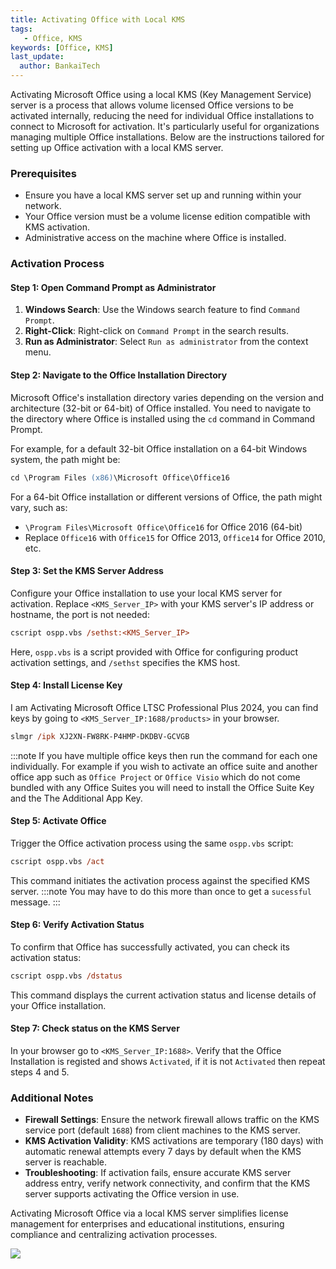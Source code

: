 ```yaml
---
title: Activating Office with Local KMS
tags:
   - Office, KMS
keywords: [Office, KMS]
last_update:
  author: BankaiTech
---
```


Activating Microsoft Office using a local KMS (Key Management Service) server is a process that allows volume licensed Office versions to be activated internally, reducing the need for individual Office installations to connect to Microsoft for activation. It's particularly useful for organizations managing multiple Office installations. Below are the instructions tailored for setting up Office activation with a local KMS server.

### Prerequisites

- Ensure you have a local KMS server set up and running within your network.
- Your Office version must be a volume license edition compatible with KMS activation.
- Administrative access on the machine where Office is installed.

### Activation Process

#### Step 1: Open Command Prompt as Administrator

1. **Windows Search**: Use the Windows search feature to find `Command Prompt`.
2. **Right-Click**: Right-click on `Command Prompt` in the search results.
3. **Run as Administrator**: Select `Run as administrator` from the context menu.

#### Step 2: Navigate to the Office Installation Directory

Microsoft Office's installation directory varies depending on the version and architecture (32-bit or 64-bit) of Office installed. You need to navigate to the directory where Office is installed using the `cd` command in Command Prompt.

For example, for a default 32-bit Office installation on a 64-bit Windows system, the path might be:

```ps
cd \Program Files (x86)\Microsoft Office\Office16
```

For a 64-bit Office installation or different versions of Office, the path might vary, such as:

- `\Program Files\Microsoft Office\Office16` for Office 2016 (64-bit)
- Replace `Office16` with `Office15` for Office 2013, `Office14` for Office 2010, etc.

#### Step 3: Set the KMS Server Address

Configure your Office installation to use your local KMS server for activation. Replace `<KMS_Server_IP>` with your KMS server's IP address or hostname, the port is not needed:

```ps
cscript ospp.vbs /sethst:<KMS_Server_IP>
```

Here, `ospp.vbs` is a script provided with Office for configuring product activation settings, and `/sethst` specifies the KMS host.

#### Step 4: Install License Key
I am Activating Microsoft Office LTSC Professional Plus 2024, you can find keys by going to `<KMS_Server_IP:1688/products>` in your browser.

```ps
slmgr /ipk XJ2XN-FW8RK-P4HMP-DKDBV-GCVGB
```
:::note
If you have multiple office keys then run the command for each one individually.
For example if you wish to activate an office suite and another office app such as `Office Project` or `Office Visio` which do not come bundled with any Office Suites you will need to install the Office Suite Key and the The Additional App Key.

#### Step 5: Activate Office

Trigger the Office activation process using the same `ospp.vbs` script:

```ps
cscript ospp.vbs /act
```

This command initiates the activation process against the specified KMS server.
:::note
You may have to do this more than once to get a `sucessful` message.
:::

#### Step 6: Verify Activation Status

To confirm that Office has successfully activated, you can check its activation status:

```ps
cscript ospp.vbs /dstatus
```

This command displays the current activation status and license details of your Office installation.

#### Step 7: Check status on the KMS Server
In your browser go to `<KMS_Server_IP:1688>`.
Verify that the Office Installation is registed and shows `Activated`, if it is not `Activated` then repeat steps 4 and 5.

### Additional Notes

- **Firewall Settings**: Ensure the network firewall allows traffic on the KMS service port (default `1688`) from client machines to the KMS server.
- **KMS Activation Validity**: KMS activations are temporary (180 days) with automatic renewal attempts every 7 days by default when the KMS server is reachable.
- **Troubleshooting**: If activation fails, ensure accurate KMS server address entry, verify network connectivity, and confirm that the KMS server supports activating the Office version in use.

Activating Microsoft Office via a local KMS server simplifies license management for enterprises and educational institutions, ensuring compliance and centralizing activation processes.

<a href="https://www.buymeacoffee.com/BankaiTech"><img src="https://img.buymeacoffee.com/button-api/?text=Buy me a beer&emoji=🍺&slug=BankaiTech&button_colour=FFDD00&font_colour=000000&font_family=Cookie&outline_colour=000000&coffee_colour=ffffff" /></a>
